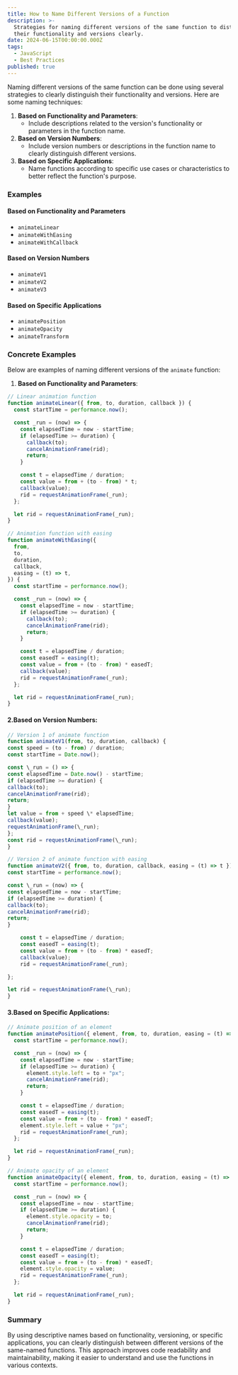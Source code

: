 ```yaml
---
title: How to Name Different Versions of a Function
description: >-
  Strategies for naming different versions of the same function to distinguish
  their functionality and versions clearly.
date: 2024-06-15T00:00:00.000Z
tags:
  - JavaScript
  - Best Practices
published: true
---
```


Naming different versions of the same function can be done using several strategies to clearly distinguish their functionality and versions. Here are some naming techniques:

1. **Based on Functionality and Parameters**:
   - Include descriptions related to the version's functionality or parameters in the function name.
2. **Based on Version Numbers**:
   - Include version numbers or descriptions in the function name to clearly distinguish different versions.
3. **Based on Specific Applications**:
   - Name functions according to specific use cases or characteristics to better reflect the function's purpose.

### Examples

#### Based on Functionality and Parameters

- `animateLinear`
- `animateWithEasing`
- `animateWithCallback`

#### Based on Version Numbers

- `animateV1`
- `animateV2`
- `animateV3`

#### Based on Specific Applications

- `animatePosition`
- `animateOpacity`
- `animateTransform`

### Concrete Examples

Below are examples of naming different versions of the `animate` function:

1. **Based on Functionality and Parameters**:

```javascript
// Linear animation function
function animateLinear({ from, to, duration, callback }) {
  const startTime = performance.now();

  const _run = (now) => {
    const elapsedTime = now - startTime;
    if (elapsedTime >= duration) {
      callback(to);
      cancelAnimationFrame(rid);
      return;
    }

    const t = elapsedTime / duration;
    const value = from + (to - from) * t;
    callback(value);
    rid = requestAnimationFrame(_run);
  };

  let rid = requestAnimationFrame(_run);
}

// Animation function with easing
function animateWithEasing({
  from,
  to,
  duration,
  callback,
  easing = (t) => t,
}) {
  const startTime = performance.now();

  const _run = (now) => {
    const elapsedTime = now - startTime;
    if (elapsedTime >= duration) {
      callback(to);
      cancelAnimationFrame(rid);
      return;
    }

    const t = elapsedTime / duration;
    const easedT = easing(t);
    const value = from + (to - from) * easedT;
    callback(value);
    rid = requestAnimationFrame(_run);
  };

  let rid = requestAnimationFrame(_run);
}
```

#### 2.Based on Version Numbers:

```js
// Version 1 of animate function
function animateV1(from, to, duration, callback) {
const speed = (to - from) / duration;
const startTime = Date.now();

const \_run = () => {
const elapsedTime = Date.now() - startTime;
if (elapsedTime >= duration) {
callback(to);
cancelAnimationFrame(rid);
return;
}
let value = from + speed \* elapsedTime;
callback(value);
requestAnimationFrame(\_run);
};
const rid = requestAnimationFrame(\_run);
}

// Version 2 of animate function with easing
function animateV2({ from, to, duration, callback, easing = (t) => t }) {
const startTime = performance.now();

const \_run = (now) => {
const elapsedTime = now - startTime;
if (elapsedTime >= duration) {
callback(to);
cancelAnimationFrame(rid);
return;
}

    const t = elapsedTime / duration;
    const easedT = easing(t);
    const value = from + (to - from) * easedT;
    callback(value);
    rid = requestAnimationFrame(_run);

};

let rid = requestAnimationFrame(\_run);
}
```

#### 3.Based on Specific Applications:

```js
// Animate position of an element
function animatePosition({ element, from, to, duration, easing = (t) => t }) {
  const startTime = performance.now();

  const _run = (now) => {
    const elapsedTime = now - startTime;
    if (elapsedTime >= duration) {
      element.style.left = to + "px";
      cancelAnimationFrame(rid);
      return;
    }

    const t = elapsedTime / duration;
    const easedT = easing(t);
    const value = from + (to - from) * easedT;
    element.style.left = value + "px";
    rid = requestAnimationFrame(_run);
  };

  let rid = requestAnimationFrame(_run);
}

// Animate opacity of an element
function animateOpacity({ element, from, to, duration, easing = (t) => t }) {
  const startTime = performance.now();

  const _run = (now) => {
    const elapsedTime = now - startTime;
    if (elapsedTime >= duration) {
      element.style.opacity = to;
      cancelAnimationFrame(rid);
      return;
    }

    const t = elapsedTime / duration;
    const easedT = easing(t);
    const value = from + (to - from) * easedT;
    element.style.opacity = value;
    rid = requestAnimationFrame(_run);
  };

  let rid = requestAnimationFrame(_run);
}
```

### Summary

By using descriptive names based on functionality, versioning, or specific applications, you can clearly distinguish between different versions of the same-named functions. This approach improves code readability and maintainability, making it easier to understand and use the functions in various contexts.
